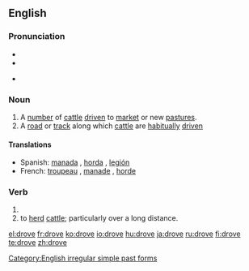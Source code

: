 ==English==

===Pronunciation===
* {{IPA|/'drɔʊf/}}
* {{audio|en-us-drove.ogg|Audio (US)}}

* {{rhymes|əʊv}}

===Noun===
{{en-noun}}

# A [[number]] of [[cattle]] [[drive]]n to [[market]] or new [[pasture]]s.
# A [[road]] or [[track]] along which [[cattle]] are [[habitually]] [[drive]]n

====Translations====
* Spanish: [[manada]] {{f}}, [[horda]] {{f}}, [[legión]] {{f}}
* French: [[troupeau]] {{m}}, [[manade]] {{f}}, [[horde]] {{f}}

===Verb===
{{en-verb|drov|ing}}

# {{simple past of|[[drive]]}}
# to [[herd]] [[cattle]]; particularly over a long distance.

[[Category:English irregular simple past forms]]

[[el:drove]]
[[fr:drove]]
[[ko:drove]]
[[io:drove]]
[[hu:drove]]
[[ja:drove]]
[[ru:drove]]
[[fi:drove]]
[[te:drove]]
[[zh:drove]]